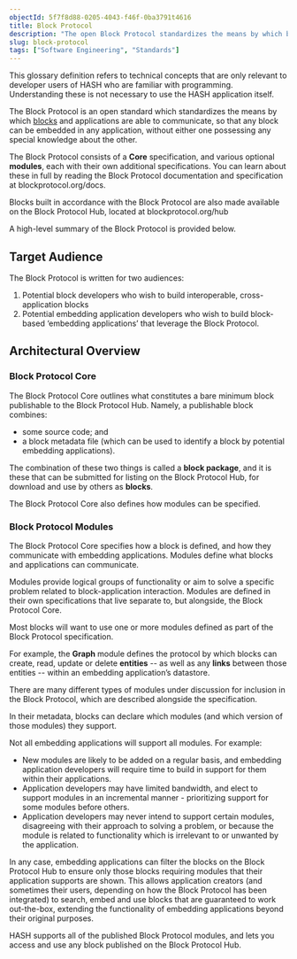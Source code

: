 ```yaml
---
objectId: 5f7f8d88-0205-4043-f46f-0ba3791t4616
title: Block Protocol
description: "The open Block Protocol standardizes the means by which blocks and the applications that embed them communicate."
slug: block-protocol
tags: ["Software Engineering", "Standards"]
---
```


<Callout style="information" type="coming-soon">
  This glossary definition refers to technical concepts that are only
  relevant to developer users of HASH who are familiar with programming.
  Understanding these is not necessary to use the HASH application
  itself.
</Callout>

The Block Protocol is an open standard which standardizes the means by which [blocks](https://hash.ai/glossary/blocks) and applications are able to communicate, so that any block can be embedded in any application, without either one possessing any special knowledge about the other.

The Block Protocol consists of a **Core** specification, and various optional **modules**, each with their own additional specifications. You can learn about these in full by reading the Block Protocol documentation and specification at blockprotocol.org/docs.

Blocks built in accordance with the Block Protocol are also made available on the Block Protocol Hub, located at blockprotocol.org/hub

A high-level summary of the Block Protocol is provided below.

## Target Audience

The Block Protocol is written for two audiences:

1.  Potential block developers who wish to build interoperable, cross-application blocks
1.  Potential embedding application developers who wish to build block-based ‘embedding applications’ that leverage the Block Protocol.

## Architectural Overview

### Block Protocol Core

The Block Protocol Core outlines what constitutes a bare minimum block publishable to the Block Protocol Hub. Namely, a publishable block combines:

- some source code; and
- a block metadata file (which can be used to identify a block by potential embedding applications).

The combination of these two things is called a **block package**, and it is these that can be submitted for listing on the Block Protocol Hub, for download and use by others as **blocks**.

The Block Protocol Core also defines how modules can be specified.

### Block Protocol Modules

The Block Protocol Core specifies how a block is defined, and how they communicate with embedding applications. Modules define what blocks and applications can communicate.

Modules provide logical groups of functionality or aim to solve a specific problem related to block-application interaction. Modules are defined in their own specifications that live separate to, but alongside, the Block Protocol Core.

Most blocks will want to use one or more modules defined as part of the Block Protocol specification.

For example, the **Graph** module defines the protocol by which blocks can create, read, update or delete **entities** -- as well as any **links** between those entities -- within an embedding application’s datastore.

There are many different types of modules under discussion for inclusion in the Block Protocol, which are described alongside the specification.

In their metadata, blocks can declare which modules (and which version of those modules) they support.

Not all embedding applications will support all modules. For example:

- New modules are likely to be added on a regular basis, and embedding application developers will require time to build in support for them within their applications.
- Application developers may have limited bandwidth, and elect to support modules in an incremental manner - prioritizing support for some modules before others.
- Application developers may never intend to support certain modules, disagreeing with their approach to solving a problem, or because the module is related to functionality which is irrelevant to or unwanted by the application.

In any case, embedding applications can filter the blocks on the Block Protocol Hub to ensure only those blocks requiring modules that their application supports are shown. This allows application creators (and sometimes their users, depending on how the Block Protocol has been integrated) to search, embed and use blocks that are guaranteed to work out-the-box, extending the functionality of embedding applications beyond their original purposes.

HASH supports all of the published Block Protocol modules, and lets you access and use any block published on the Block Protocol Hub.
